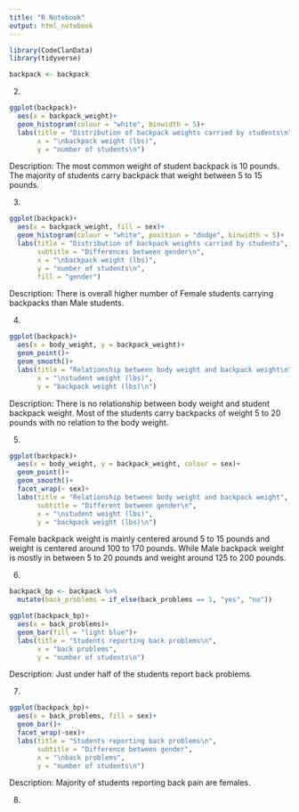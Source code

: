 ```yaml
---
title: "R Notebook"
output: html_notebook
---
```


```r
library(CodeClanData)
library(tidyverse)
```

```r
backpack <- backpack
```

2.

```r
ggplot(backpack)+
  aes(x = backpack_weight)+
  geom_histogram(colour = "white", binwidth = 5)+
  labs(title = "Distribution of backpack weights carried by students\n",
       x = "\nbackpack weight (lbs)",
       y = "number of students\n")

```
Description: The most common weight of student backpack is 10 pounds. The majority of students carry backpack that weight between 5 to 15 pounds.

3. 
```r
ggplot(backpack)+
  aes(x = backpack_weight, fill = sex)+
  geom_histogram(colour = "white", position = "dodge", binwidth = 5)+
  labs(title = "Distribution of backpack weights carried by students",
       subtitle = "Differences between gender\n",
       x = "\nbackpack weight (lbs)",
       y = "number of students\n",
       fill = "gender")
```
Description: There is overall higher number of Female students carrying backpacks than Male students. 

4. 

```r
ggplot(backpack)+
  aes(x = body_weight, y = backpack_weight)+
  geom_point()+
  geom_smooth()+
  labs(title = "Relationship between body weight and backpack weight\n",
       x = "\nstudent weight (lbs)",
       y = "backpack weight (lbs)\n")
```
Description: There is no relationship between body weight and student backpack weight. Most of the students carry backpacks of weight 5 to 20 pounds with no relation to the body weight. 

5. 

```r
ggplot(backpack)+
  aes(x = body_weight, y = backpack_weight, colour = sex)+
  geom_point()+
  geom_smooth()+
  facet_wrap(~ sex)+
  labs(title = "Relationship between body weight and backpack weight",
       subtitle = "Different between gender\n",
       x = "\nstudent weight (lbs)",
       y = "backpack weight (lbs)\n")
```
Female backpack weight is mainly centered around 5 to 15 pounds and weight is centered around 100 to 170 pounds. 
While Male backpack weight is mostly in between 5 to 20 pounds and weight around 125 to 200 pounds. 

6. 

```r
backpack_bp <- backpack %>% 
  mutate(back_problems = if_else(back_problems == 1, "yes", "no"))

ggplot(backpack_bp)+
  aes(x = back_problems)+
  geom_bar(fill = "light blue")+
  labs(title = "Students reporting back problems\n",
       x = "back problems",
       y = "number of students\n")

```

Description: Just under half of the students report back problems.

7.

```r
ggplot(backpack_bp)+
  aes(x = back_problems, fill = sex)+
  geom_bar()+
  facet_wrap(~sex)+
  labs(title = "Students reporting back problems\n",
       subtitle = "Difference between gender",
       x = "\nback problems",
       y = "number of students\n")
```

Description: Majority of students reporting back pain are females.

8.

```r

```

